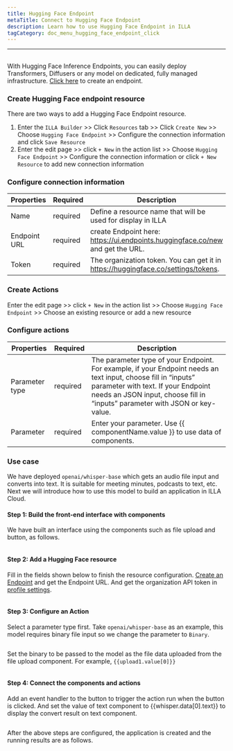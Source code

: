 ```yaml
---
title: Hugging Face Endpoint
metaTitle: Connect to Hugging Face Endpoint
description: Learn how to use Hugging Face Endpoint in ILLA
tagCategory: doc_menu_hugging_face_endpoint_click
---
```


* * *

## <Heading hidden>Hugging Face Endpoint</Heading>

With Hugging Face Inference Endpoints, you can easily deploy Transformers, Diffusers or any model on dedicated, fully managed infrastructure. [Click here](https://ui.endpoints.huggingface.co/new) to create an endpoint. 

### Create Hugging Face endpoint resource

There are two ways to add a Hugging Face Endpoint resource. 

1.  Enter the `ILLA Builder` >> Click `Resources` tab >> Click `Create New` >> Choose `Hugging Face Endpoint` >> Configure the connection information and click `Save Resource`
2.  Enter the edit page >> click `+ New` in the action list >> Choose `Hugging Face Endpoint` >> Configure the connection information or click `+ New Resource` to add new connection information

### Configure connection information

| Properties   | Required | Description                                                                        |
| ------------ | -------- | ---------------------------------------------------------------------------------- |
| Name         | required | Define a resource name that will be used for display in ILLA                       |
| Endpoint URL | required | create Endpoint here: https://ui.endpoints.huggingface.co/new and get the URL.     |
| Token        | required | The organization token. You can get it in https://huggingface.co/settings/tokens.  |

### Create Actions

Enter the edit page >> click `+ New` in the action list >> Choose `Hugging Face Endpoint` >> Choose an existing resource or add a new resource

### Configure actions

| Properties     | Required | Description                                                                                                                                                                                                                          |
| -------------- | -------- | ------------------------------------------------------------------------------------------------------------------------------------------------------------------------------------------------------------------------------------ |
| Parameter type | required | The parameter type of your Endpoint. For example, if your Endpoint needs an text input, choose fill in “inputs” parameter with text. If your Endpoint needs an JSON input, choose fill in “inputs” parameter with JSON or key-value. |
| Parameter      | required | Enter your parameter. Use {{ componentName.value }} to use data of components.                                                                                                                                                       |

### Use case

We have deployed `openai/whisper-base` which gets an audio file input and converts into text. It is suitable for meeting minutes, podcasts to text, etc.  Next we will introduce how to use this model to build an application in ILLA Cloud.

#### Step 1: Build the front-end interface with components

We have built an interface using the components such as file upload and button, as follows.

<img src='https://cdn.illacloud.com/official-website/img/docs/connect/hf1.png' alt="" />

#### Step 2: Add a Hugging Face resource

Fill in the fields shown below to finish the resource configuration. [Create an Endpoint](https://ui.endpoints.huggingface.co/new) and get the Endpoint URL. And get the organization API token in [profile settings](https://huggingface.co/settings/tokens). 

<img src='https://cdn.illacloud.com/official-website/img/docs/connect/hf2.png' alt="" />

#### Step 3: Configure an Action

Select a parameter type first. Take `openai/whisper-base` as an example, this model requires binary file input so we change the parameter to `Binary`.

<img src='https://cdn.illacloud.com/official-website/img/docs/connect/hf3.png' alt="" />

Set the binary to be passed to the model as the file data uploaded from the file upload component. For example, `{{upload1.value[0]}}`

<img src='https://cdn.illacloud.com/official-website/img/docs/connect/hf4.png' alt="" />

#### Step 4: Connect the components and actions

Add an event handler to the button to trigger the action run when the button is clicked. And set the value of text component to {{whisper.data[0].text}} to display the convert result on text component. 

<img src='https://cdn.illacloud.com/official-website/img/docs/connect/hf5.png' alt="" />

After the above steps are configured, the application is created and the running results are as follows.

<img src='https://cdn.illacloud.com/official-website/img/docs/connect/hf6.gif' alt="" />
